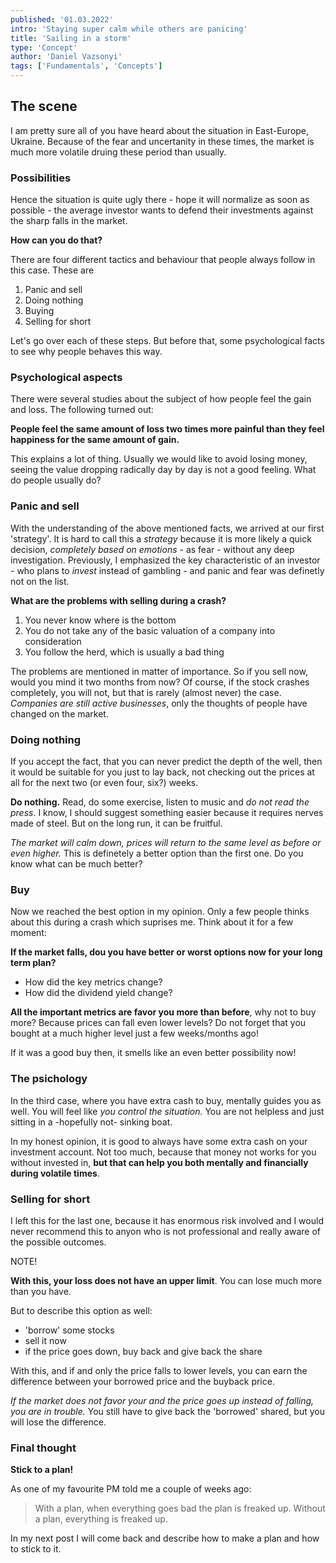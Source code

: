 ```yaml
---
published: '01.03.2022'
intro: 'Staying super calm while others are panicing'
title: 'Sailing in a storm'
type: 'Concept'
author: 'Daniel Vazsonyi'
tags: ['Fundamentals', 'Concepts']
---
```


## The scene

I am pretty sure all of you have heard about the situation in East-Europe, Ukraine. Because of the fear and uncertanity in these times, the market is much more volatile druing these period than usually. 

### Possibilities

Hence the situation is quite ugly there - hope it will normalize as soon as possible - the average investor wants to defend their investments against the sharp falls in the market.

__How can you do that?__ 

There are four different tactics and behaviour that people always follow in this case. These are

1. Panic and sell
2. Doing nothing
3. Buying
4. Selling for short

Let's go over each of these steps. But before that, some psychological facts to see why people behaves this way.

### Psychological aspects

There were several studies about the subject of how people feel the gain and loss. The following turned out:

__People feel the same amount of loss two times more painful than they feel happiness for the same amount of gain.__

This explains a lot of thing. Usually we would like to avoid losing money, seeing the value dropping radically day by day is not a good feeling. What do people usually do?

### Panic and sell

With the understanding of the above mentioned facts, we arrived at our first 'strategy'. It is hard to call this a _strategy_ because it is more likely a quick decision, _completely based on emotions_ - as fear - without any deep investigation. Previously, I emphasized the key characteristic of an investor - who plans to _invest_ instead of gambling - and panic and fear was definetly not on the list.

__What are the problems with selling during a crash?__ 

1. You never know where is the bottom
2. You do not take any of the basic valuation of a company into consideration
3. You follow the herd, which is usually a bad thing

The problems are mentioned in matter of importance. So if you sell now, would you mind it two months from now? Of course, if the stock crashes completely, you will not, but that is rarely (almost never) the case. _Companies are still active businesses_, only the thoughts of people have changed on the market.

### Doing nothing

If you accept the fact, that you can never predict the depth of the well, then it would be suitable for you just to lay back, not checking out the prices at all for the next two (or even four, six?) weeks.

 __Do nothing.__ Read, do some exercise, listen to music and _do not read the press_. I know, I should suggest something easier because it requires nerves made of steel. But on the long run, it can be fruitful. 

_The market will calm down, prices will return to the same level as before or even higher._ This is definetely a better option than the first one. Do you know what can be much better?

### Buy

Now we reached the best option in my opinion. Only a few people thinks about this during a crash which suprises me. Think about it for a few moment:

__If the market falls, dou you have better or worst options now for your long term plan?__ 

- How did the key metrics change?
- How did the dividend yield change?

__All the important metrics are favor you more than before__, why not to buy more? Because prices can fall even lower levels? Do not forget that you bought at a much higher level just a few weeks/months ago! 

If it was a good buy then, it smells like an even better possibility now!

### The psichology

In the third case, where you have extra cash to buy, mentally guides you as well. You will feel like _you control the situation._ You are not helpless and just sitting in a -hopefully not- sinking boat.

In my honest opinion, it is good to always have some extra cash on your investment account. Not too much, because that money not works for you without invested in, __but that can help you both mentally and financially during volatile times__.

### Selling for short

I left this for the last one, because it has enormous risk involved and I would never recommend this to anyon who is not professional and really aware of the possible outcomes.

NOTE!

__With this, your loss does not have an upper limit__. You can lose much more than you have. 

But to describe this option as well:

- 'borrow' some stocks 
- sell it now
- if the price goes down, buy back and give back the share

With this, and if and only the price falls to lower levels, you can earn the difference between your borrowed price and the buyback price. 

_If the market does not favor your and the price goes up instead of falling, you are in trouble._ You still have to give back the 'borrowed' shared, but you will lose the difference.

### Final thought

__Stick to a plan!__

As one of my favourite PM told me a couple of weeks ago:

> With a plan, when everything goes bad the plan is freaked up. Without a plan, everything is freaked up.

In my next post I will come back and describe how to make a plan and how to stick to it. 